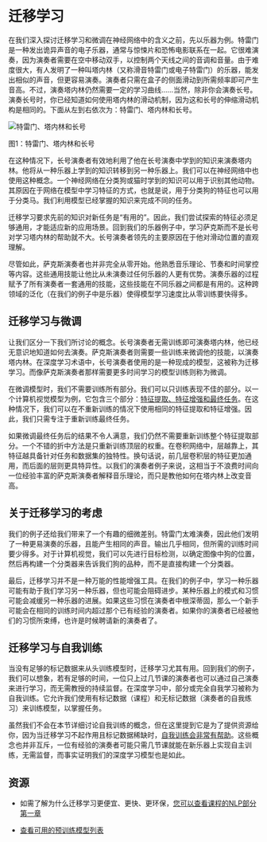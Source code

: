 # 迁移学习

在我们深入探讨迁移学习和微调在神经网络中的含义之前，先以乐器为例。特雷门是一种发出诡异声音的电子乐器，通常与惊悚片和恐怖电影联系在一起。它很难演奏，因为演奏者需要在空中移动双手，以控制两个天线之间的音调和音量。由于难度很大，有人发明了一种叫塔内林（又称滑音特雷门或电子特雷门）的乐器，能发出相似的声音，但更容易演奏。演奏者只需在盒子的侧面滑动到所需频率即可产生音高。不过，演奏塔内林仍然需要一定的学习曲线……当然，除非你会演奏长号。演奏长号时，你已经知道如何使用塔内林的滑动机制，因为这和长号的伸缩滑动机构是相同的。下面从左到右依次为：特雷门、塔内林和长号。

<div class="flex justify-center">
    <img src="https://huggingface.co/datasets/hf-vision/course-assets/resolve/d0096005da7fe2eb3bfbd3d0047e9ac7bd499cf0/transfer_learning.png" alt="特雷门、塔内林和长号">
<p>图1：特雷门、塔内林和长号</p>
</div>

在这种情况下，长号演奏者有效地利用了他在长号演奏中学到的知识来演奏塔内林。他将从一种乐器上学到的知识转移到另一种乐器上。我们可以在神经网络中也使用这种概念。一个神经网络在分类狗或猫时学到的知识可以用于识别其他动物。其原因在于网络在模型中学习特征的方式，也就是说，用于分类狗的特征也可以用于分类马。我们利用模型已经掌握的知识来完成不同的任务。

迁移学习要求先前的知识对新任务是“有用的”。因此，我们尝试探索的特征必须足够通用，才能适应新的应用场景。回到我们的乐器例子中，学习萨克斯而不是长号对学习塔内林的帮助就不大。长号演奏者领先的主要原因在于他对滑动位置的直观理解。

尽管如此，萨克斯演奏者也并非完全从零开始。他熟悉音乐理论、节奏和时间掌控等内容。这些通用技能让他比从未演奏过任何乐器的人更有优势。演奏乐器的过程赋予了所有演奏者一套通用的技能，这些技能在不同乐器之间都是有用的。这种跨领域的泛化（在我们的例子中是乐器）使得模型学习速度比从零训练要快得多。

## 迁移学习与微调

让我们区分一下我们所讨论的概念。长号演奏者无需训练即可演奏塔内林，他已经无意识地知道如何去演奏。萨克斯演奏者则需要一些训练来微调他的技能，以演奏塔内林。在深度学习术语中，长号演奏者使用的是一种现成的模型，这被称为迁移学习。而像萨克斯演奏者那样需要更多时间学习的模型训练则称为微调。

在微调模型时，我们不需要训练所有部分。我们可以只训练表现不佳的部分。以一个计算机视觉模型为例，它包含三个部分：[特征提取、特征增强和最终任务](https://huggingface.co/docs/transformers/main/main_classes/backbones)。在这种情况下，我们可以在不重新训练的情况下使用相同的特征提取和特征增强。因此，我们只需专注于重新训练最终任务。

如果微调最终任务后的结果不令人满意，我们仍然不需要重新训练整个特征提取部分。一个不错的折中方法是只重新训练顶层的权重。在卷积网络中，层越靠上，其特征越具备针对任务和数据集的独特性。换句话说，前几层卷积层的特征更加通用，而后面的层则更具特异性。以我们的演奏者例子来说，这相当于不浪费时间向一位经验丰富的萨克斯演奏者解释音乐理论，而只是教他如何在塔内林上改变音高。

## 关于迁移学习的考虑

我们的例子还给我们带来了一个有趣的细微差别。特雷门太难演奏，因此他们发明了一种更易演奏的乐器，且能产生相同的声音。输出几乎相同，但所需的训练时间要少得多。对于计算机视觉，我们可以先进行目标检测，以确定图像中狗的位置，然后再构建一个分类器来告诉我们狗的品种，而不是直接构建一个分类器。

最后，迁移学习并不是一种万能的性能增强工具。在我们的例子中，学习一种乐器可能有助于我们学习另一种乐器，但也可能会阻碍进步。某种乐器上的模式和习惯可能会减缓另一种乐器的进展。如果这些习惯在演奏者中根深蒂固，那么一个新手可能会在相同的训练时间内超过那个已有经验的演奏者。如果你的演奏者已经被他们的习惯所束缚，也许是时候聘请新的演奏者了。

## 迁移学习与自我训练

当没有足够的标记数据来从头训练模型时，迁移学习尤其有用。回到我们的例子，我们可以想象，若有足够的时间，一位只上过几节课的演奏者也可以通过自己演奏来进行学习，而无需教授的持续监督。在深度学习中，部分或完全自我学习被称为自我训练。它允许我们使用有标记数据（课程）和无标记数据（演奏者的自我练习）来训练模型，以掌握任务。

虽然我们不会在本节详细讨论自我训练的概念，但在这里提到它是为了提供资源给你，因为当迁移学习不起作用且标记数据稀缺时，[自我训练会非常有帮助](https://doi.org/10.48550/arXiv.2006.06882)。这些概念也并非互斥，一位有经验的演奏者可能只需几节课就能在新乐器上实现自主训练，无需监督，而事实证明我们的深度学习模型也是如此。

## 资源

- 如需了解为什么迁移学习更便宜、更快、更环保，[您可以查看课程的NLP部分第一章](https://huggingface.co/learn/nlp-course/chapter1/4?fw=pt#transfer-learning)

- [查看可用的预训练模型列表](https://huggingface.co/models)